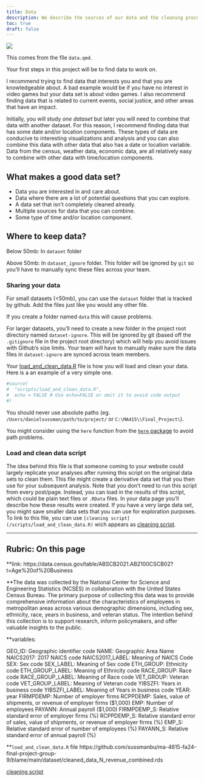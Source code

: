 ```yaml
---
title: Data
description: We describe the sources of our data and the cleaning process.
toc: true
draft: false
---
```


![](images/data-import-cheatsheet-thumbs.png)


This comes from the file `data.qmd`.

Your first steps in this project will be to find data to work on.

I recommend trying to find data that interests you and that you are knowledgeable about. A bad example would be if you have no interest in video games but your data set is about video games. I also recommend finding data that is related to current events, social justice, and other areas that have an impact.


Initially, you will study _one dataset_ but later you will need to combine that data with another dataset. For this reason, I recommend finding data that has some date and/or location components. These types of data are conducive to interesting visualizations and analysis and you can also combine this data with other data that also has a date or location variable.
Data from the census, weather data, economic data, are all relatively easy to combine with other data with time/location components.


## What makes a good data set?

* Data you are interested in and care about.
* Data where there are a lot of potential questions that you can explore.
* A data set that isn't completely cleaned already.
* Multiple sources for data that you can combine.
* Some type of time and/or location component.


## Where to keep data?


Below 50mb: In `dataset` folder

Above 50mb: In `dataset_ignore` folder. This folder will be ignored by `git` so you'll have to manually sync these files across your team.

### Sharing your data


For small datasets (<50mb), you can use the `dataset` folder that is tracked by github. Add the files just like you would any other file.

If you create a folder named `data` this will cause problems.

For larger datasets, you'll need to create a new folder in the project root directory named `dataset-ignore`. This will be ignored by git (based off the `.gitignore` file in the project root directory) which will help you avoid issues with Github's size limits. Your team will have to manually make sure the data files in `dataset-ignore` are synced across team members.

Your [load_and_clean_data.R](/scripts/load_and_clean_data.R) file is how you will load and clean your data. Here is a an example of a very simple one.

```r
#source(
#  "scripts/load_and_clean_data.R",
#  echo = FALSE # Use echo=FALSE or omit it to avoid code output  
#)
```
You should never use absolute paths (eg. `/Users/danielsussman/path/to/project/` or `C:\MA415\\Final_Project\`).

You might consider using the `here` function from the [`here` package](https://here.r-lib.org/articles/here.html) to avoid path problems.

### Load and clean data script

The idea behind this file is that someone coming to your website could largely replicate your analyses after running this script on the original data sets to clean them.
This file might create a derivative data set that you then use for your subsequent analysis.
Note that you don't need to run this script from every post/page.
Instead, you can load in the results of this script, which could be plain text files or `.RData` files. In your data page you'll describe how these results were created. If you have a very large data set, you might save smaller data sets that you can use for exploration purposes.
To link to this file, you can use `[cleaning script](/scripts/load_and_clean_data.R)` wich appears as [cleaning script](/scripts/load_and_clean_data.R). 

----

## Rubric: On this page

**link: https://data.census.gov/table/ABSCB2021.AB2100CSCB02?t=Age%20of%20Business

**The data was collected by the National Center for Science and Engineering Statistics (NCSES) in collaboration with the United States Census Bureau. The primary purpose of collecting this data was to provide comprehensive information about the characteristics of employees in metropolitan areas across various demographic dimensions, including sex, ethnicity, race, years in business, and veteran status. The intention behind this collection is to support research, inform policymakers, and offer valuable insights to the public.

**variables:

GEO_ID: Geographic identifier code
NAME: Geographic Area Name
NAICS2017: 2017 NAICS code
NAICS2017_LABEL: Meaning of NAICS Code
SEX: Sex code
SEX_LABEL: Meaning of Sex code
ETH_GROUP: Ethnicity code
ETH_GROUP_LABEL: Meaning of Ethnicity code
RACE_GROUP: Race code
RACE_GROUP_LABEL: Meaning of Race code
VET_GROUP: Veteran code
VET_GROUP_LABEL: Meaning of Veteran code
YIBSZFI: Years in business code
YIBSZFI_LABEL: Meaning of Years in business code
YEAR: year
FIRMPDEMP: Number of employer firms
RCPPDEMP: Sales, value of shipments, or revenue of employer firms ($1,000)
EMP: Number of employees
PAYANN: Annual payroll ($1,000)
FIRMPDEMP_S: Relative standard error of employer firms (%)
RCPPDEMP_S: Relative standard error of sales, value of shipments, or revenue of employer firms (%)
EMP_S: Relative standard error of number of employees (%)
PAYANN_S: Relative standard error of annual payroll (%)

**`load_and_clean_data.R` file
https://github.com/sussmanbu/ma-4615-fa24-final-project-group-9/blame/main/dataset/cleaned_data_N_revenue_combined.rds

[cleaning script](/scripts/load_and_clean_data.R)

